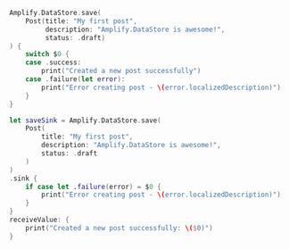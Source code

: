 <BlockSwitcher>

<Block name="Listener (iOS 11+)">

```swift
Amplify.DataStore.save(
    Post(title: "My first post",
         description: "Amplify.DataStore is awesome!",
         status: .draft)
) {
    switch $0 {
    case .success:
        print("Created a new post successfully")
    case .failure(let error):
        print("Error creating post - \(error.localizedDescription)")
    }
}
```

</Block>

<Block name="Combine">

```swift
let saveSink = Amplify.DataStore.save(
    Post(
        title: "My first post",
        description: "Amplify.DataStore is awesome!",
        status: .draft
    )
)
.sink {
    if case let .failure(error) = $0 {
        print("Error creating post - \(error.localizedDescription)")
    }
}
receiveValue: {
    print("Created a new post successfully: \($0)")
}
```

</Block>

</BlockSwitcher>
